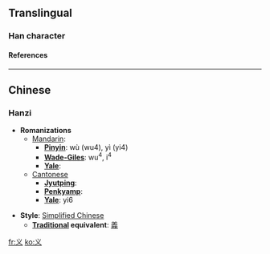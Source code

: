 {{see|義}}<!-- may be replaced by zh-forms -->

==Translingual==
===Han character===
{{Han char|rad=丶|as=02|sn=3|so=|four=|canj=戈大 (IK), X戈大 (XIK)|cmean=right conduct, righteousness}}
====References====
{{Han ref|kx=0082.031|dkj=00124|dj=0165.120|hdz=10042.100|uh=4E49|ud=20041}}

----
==Chinese==
===Hanzi===


* '''Romanizations'''
** [[Mandarin]]:
*** '''[[Pinyin]]''': wù (wu4), yì (yi4)
*** '''[[Wade-Giles]]''': wu<sup>4</sup>, i<sup>4</sup>
*** '''[[Yale]]''': 
**[[Cantonese]]
***'''[[Jyutping]]''':
***'''[[Penkyamp]]''': 
***'''[[Yale]]''': yi6

* '''Style''': [[Simplified Chinese]] 
** '''[[Traditional Chinese|Traditional]] equivalent''': [[義]]




[[fr:义]]
[[ko:义]]